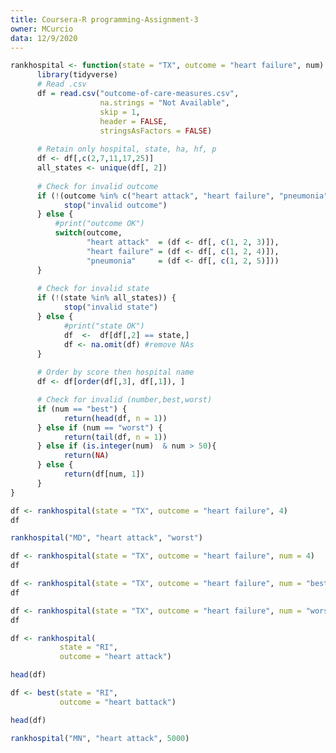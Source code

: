 ```yaml
---
title: Coursera-R programming-Assignment-3
owner: MCurcio
data: 12/9/2020
---
```




```r
rankhospital <- function(state = "TX", outcome = "heart failure", num) {
      library(tidyverse)
      # Read .csv
      df = read.csv("outcome-of-care-measures.csv",
                    na.strings = "Not Available",
                    skip = 1,
                    header = FALSE,
                    stringsAsFactors = FALSE)
      
      # Retain only hospital, state, ha, hf, p
      df <- df[,c(2,7,11,17,25)]
      all_states <- unique(df[, 2])
      
      # Check for invalid outcome
      if (!(outcome %in% c("heart attack", "heart failure", "pneumonia"))) { 
            stop("invalid outcome") 
      } else { 
          #print("outcome OK") 
          switch(outcome,
                 "heart attack"  = (df <- df[, c(1, 2, 3)]),
                 "heart failure" = (df <- df[, c(1, 2, 4)]),
                 "pneumonia"     = (df <- df[, c(1, 2, 5)]))
      }
      
      # Check for invalid state 
      if (!(state %in% all_states)) { 
            stop("invalid state") 
      } else { 
            #print("state OK") 
            df  <-  df[df[,2] == state,]
            df <- na.omit(df) #remove NAs
      }
      
      # Order by score then hospital name
      df <- df[order(df[,3], df[,1]), ]

      # Check for invalid (number,best,worst)
      if (num == "best") {
            return(head(df, n = 1))
      } else if (num == "worst") {
            return(tail(df, n = 1))
      } else if (is.integer(num)  & num > 50){
            return(NA)
      } else {
            return(df[num, 1])
      }
}
```



```r
df <- rankhospital(state = "TX", outcome = "heart failure", 4)
df
```


```r
rankhospital("MD", "heart attack", "worst")
```

```r
df <- rankhospital(state = "TX", outcome = "heart failure", num = 4)
df
```

```r
df <- rankhospital(state = "TX", outcome = "heart failure", num = "best")
df
```
```r
df <- rankhospital(state = "TX", outcome = "heart failure", num = "worst")
df
```



```r
df <- rankhospital(
           state = "RI", 
           outcome = "heart attack")

head(df)
```

```r
df <- best(state = "RI", 
           outcome = "heart battack")

head(df)
```


```r
rankhospital("MN", "heart attack", 5000)
```













